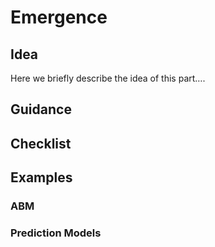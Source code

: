 # Emergence

## Idea

Here we briefly describe the idea of this part....

## Guidance

## Checklist

## Examples

### ABM

### Prediction Models
